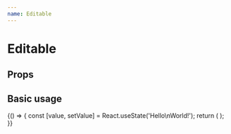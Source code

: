 ```yaml
---
name: Editable
---
```



# Editable

## Props

<PropsTable of={Editable} />

## Basic usage

<Playground>
  {() => {
    const [value, setValue] = React.useState('Hello\nWorld!');
    return (
      <Editable
        value={value}
        placeholder="I am placeholder"
        onSave={setValue}
        autoTrim
      />
    );
  }}
</Playground>
